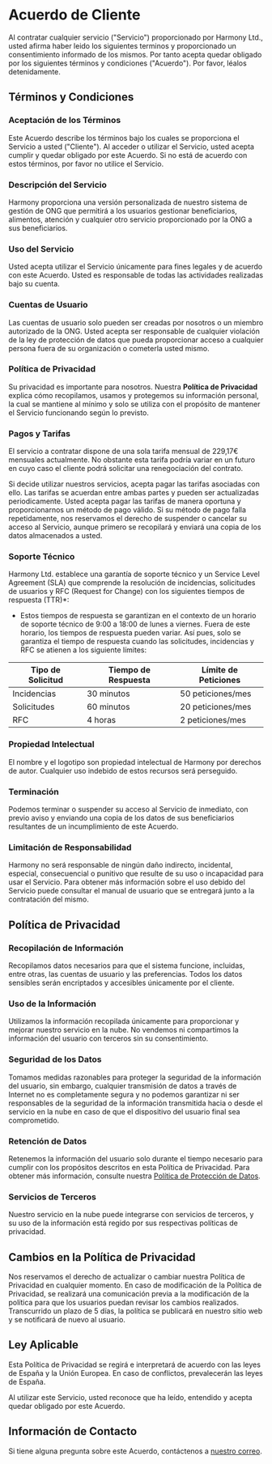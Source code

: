 # Acuerdo de Cliente

Al contratar cualquier servicio ("Servicio") proporcionado por Harmony Ltd., usted afirma haber leido los siguientes terminos y proporcionado un consentimiento informado de los mismos. 
Por tanto acepta quedar obligado por los siguientes términos y condiciones ("Acuerdo"). Por favor, léalos detenidamente.

## Términos y Condiciones

### Aceptación de los Términos

Este Acuerdo describe los términos bajo los cuales se proporciona el Servicio a usted ("Cliente"). Al acceder o utilizar el Servicio, usted acepta cumplir y quedar obligado por este Acuerdo.
Si no está de acuerdo con estos términos, por favor no utilice el Servicio.

### Descripción del Servicio

Harmony proporciona una versión personalizada de nuestro sistema de gestión de ONG que permitirá a los usuarios gestionar beneficiarios, alimentos, atención y cualquier otro servicio proporcionado por la ONG a sus beneficiarios.

### Uso del Servicio

Usted acepta utilizar el Servicio únicamente para fines legales y de acuerdo con este Acuerdo. Usted es responsable de todas las actividades realizadas bajo su cuenta.

### Cuentas de Usuario

Las cuentas de usuario solo pueden ser creadas por nosotros o un miembro autorizado de la ONG. Usted acepta ser responsable de cualquier violación de la ley de protección de datos que pueda proporcionar acceso a cualquier persona fuera de su organización
o cometerla usted mismo.

### Política de Privacidad

Su privacidad es importante para nosotros. Nuestra **Política de Privacidad** explica cómo recopilamos, usamos y protegemos su información personal, la cual se mantiene al mínimo y solo se utiliza con el propósito
de mantener el Servicio funcionando según lo previsto.

### Pagos y Tarifas

El servicio a contratar dispone de una sola tarifa mensual de 229,17€ mensuales actualmente. No obstante esta tarifa podría variar en un futuro en cuyo caso el cliente podrá solicitar una renegociación del contrato.

Si decide utilizar nuestros servicios, acepta pagar las tarifas asociadas con ello. Las tarifas se acuerdan entre ambas partes y pueden ser actualizadas periodicamente. Usted acepta pagar las tarifas de manera oportuna
y proporcionarnos un método de pago válido. Si su método de pago falla repetidamente, nos reservamos el derecho de suspender o cancelar su acceso al Servicio, aunque primero se recopilará y enviará una copia de los datos almacenados
a usted.

### Soporte Técnico

Harmony Ltd. establece una garantía de soporte técnico y un Service Level Agreement (SLA) que comprende la resolución de incidencias, solicitudes de usuarios y RFC (Request for Change) con los siguientes tiempos 
de respuesta (TTR)*:

* Estos tiempos de respuesta se garantizan en el contexto de un horario de soporte técnico de 9:00 a 18:00 de lunes a viernes. Fuera de este horario, los tiempos de respuesta pueden variar.
Así pues, solo se garantiza el tiempo de respuesta cuando las solicitudes, incidencias y RFC se atienen a los siguiente límites:

| Tipo de Solicitud | Tiempo de Respuesta | Límite de Peticiones |
|-------------------|---------------------|----------------------|
| Incidencias       | 30 minutos          | 50 peticiones/mes    |
| Solicitudes       | 60 minutos          | 20 peticiones/mes    |
| RFC               | 4 horas             | 2 peticiones/mes     |


### Propiedad Intelectual

El nombre y el logotipo son propiedad intelectual de Harmony por derechos de autor. Cualquier uso indebido de estos recursos será perseguido.

### Terminación

Podemos terminar o suspender su acceso al Servicio de inmediato, con previo aviso y enviando una copia de los datos de sus beneficiarios resultantes de un incumplimiento de este Acuerdo.

### Limitación de Responsabilidad

Harmony no será responsable de ningún daño indirecto, incidental, especial, consecuencial o punitivo que resulte de su uso o incapacidad para usar el Servicio. Para obtener más información sobre el uso debido
del Servicio puede consultar el manual de usuario que se entregará junto a la contratación del mismo.

## Política de Privacidad

### Recopilación de Información

Recopilamos datos necesarios para que el sistema funcione, incluidas, entre otras, las cuentas de usuario y las preferencias. Todos los datos sensibles serán encriptados y accesibles únicamente por el cliente.

### Uso de la Información

Utilizamos la información recopilada únicamente para proporcionar y mejorar nuestro servicio en la nube. No vendemos ni compartimos la información del usuario con terceros sin su consentimiento.

### Seguridad de los Datos

Tomamos medidas razonables para proteger la seguridad de la información del usuario, sin embargo, cualquier transmisión de datos a través de Internet no es completamente segura y no podemos garantizar ni 
ser responsables de la seguridad de la información transmitida hacia o desde el servicio en la nube en caso de que el dispositivo del usuario final sea comprometido.

### Retención de Datos

Retenemos la información del usuario solo durante el tiempo necesario para cumplir con los propósitos descritos en esta Política de Privacidad. Para obtener más información, consulte nuestra 
[Política de Protección de Datos](./2.4.%20Data%20Protection.mdx).

### Servicios de Terceros

Nuestro servicio en la nube puede integrarse con servicios de terceros, y su uso de la información está regido por sus respectivas políticas de privacidad.

## Cambios en la Política de Privacidad

Nos reservamos el derecho de actualizar o cambiar nuestra Política de Privacidad en cualquier momento. En caso de modificación de la Política de Privacidad, se realizará una comunicación previa 
a la modificación de la política para que los usuarios puedan revisar los cambios realizados. Transcurrido un plazo de 5 días, la política se publicará en nuestro sitio web y se notificará de nuevo al usuario.

## Ley Aplicable

Esta Política de Privacidad se regirá e interpretará de acuerdo con las leyes de España y la Unión Europea. En caso de conflictos, prevalecerán las leyes de España.

Al utilizar este Servicio, usted reconoce que ha leído, entendido y acepta quedar obligado por este Acuerdo.

## Información de Contacto

Si tiene alguna pregunta sobre este Acuerdo, contáctenos a [nuestro correo](mailto:harmonyltd@outlook.com).
